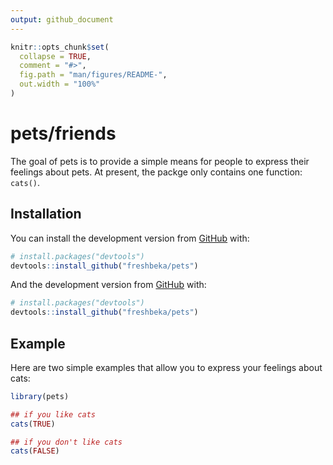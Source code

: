 ```yaml
---
output: github_document
---
```


<!-- README.md is generated from README.Rmd. Please edit that file -->

```r
knitr::opts_chunk$set(
  collapse = TRUE,
  comment = "#>",
  fig.path = "man/figures/README-",
  out.width = "100%"
)
```

# pets/friends

<!-- badges: start -->
<!-- badges: end -->

The goal of pets is to provide a simple means for people to express their feelings about pets. At present, the packge only contains one function: `cats()`.

## Installation

You can install the development version from [GitHub](https://github.com/) with:

``` r
# install.packages("devtools")
devtools::install_github("freshbeka/pets")
```


And the development version from [GitHub](https://github.com/) with:

``` r
# install.packages("devtools")
devtools::install_github("freshbeka/pets")
```
## Example

Here are two simple examples that allow you to express your feelings about cats:

```r
library(pets)

## if you like cats
cats(TRUE)

## if you don't like cats
cats(FALSE)
```
